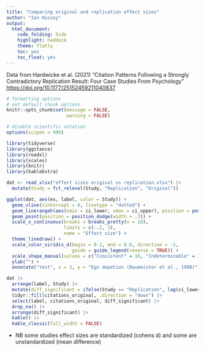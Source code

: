 ```yaml
---
title: "Comparing original and replication effect sizes"
author: "Ian Hussey"
output:
  html_document:
    code_folding: hide
    highlight: haddock
    theme: flatly
    toc: yes
    toc_float: yes
---
```


Data from Hardwicke et al. (2021) "Citation Patterns Following a Strongly Contradictory Replication Result: Four Case Studies From Psychology" [https://doi.org/10.1177/25152459211040837](https://doi.org/10.1177/25152459211040837)

```r

# formatting options
# set default chunk options
knitr::opts_chunk$set(message = FALSE, 
                      warning = FALSE)

# disable scientific notation
options(scipen = 999) 

```

```r

library(tidyverse)
library(ggstance)
library(readxl)
library(scales)
library(knitr)
library(kableExtra)

dat <- read_xlsx("effect sizes original vs replication.xlsx") |>
  mutate(Study = fct_relevel(Study, "Replication", "Original"))

ggplot(dat, aes(es, label, color = Study)) +
  geom_vline(xintercept = 0, linetype = "dotted") +
  geom_linerangeh(aes(xmin = ci_lower, xmax = ci_upper), position = position_dodge(width = .3)) +
  geom_point(position = position_dodge(width = .3)) +
  scale_x_continuous(breaks = breaks_pretty(n = 10),
                     limits = c(-.2, 3),
                     name = "Effect size") +
  theme_linedraw() +
  scale_color_viridis_d(begin = 0.2, end = 0.6, direction = -1,
                        guide = guide_legend(reverse = TRUE)) +
  scale_shape_manual(values = c("Consistent" = 16, "Indeterminable" = 1, "Inconsistent" = 4, "Duplicate" = 3)) +
  ylab("") +
  annotate("text", x = 3, y = "Ego depetion (Baumeister et al., 1998)", label = "*", size = 6)

dat |>
  arrange(label, Study) |>
  mutate(diff_significant = ifelse(Study == "Replication", lag(ci_lower) > ci_upper, NA)) |>
  tidyr::fill(citations_original, .direction = "down") |>
  select(label, citations_original, diff_significant) |>
  drop_na() |>
  arrange(diff_significant) |>
  kable() |>
  kable_classic(full_width = FALSE)

```

- NB some studies effect sizes are standardized (cohens d) and some are unstandardized (mean difference)